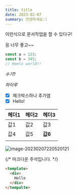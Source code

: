 ```yaml
---
title: title
date: 2023-02-07
summary: 안녕하세요:)
---
```






이런식으로 문서작업을 할 수 있다구!

응 너무 좋고~~

```typescript
const a = 123;
const b = 345;
// Heelo world!!
```

 $수기?$

$하이루$

- [x] 체크박스하나 추가염
- [x] Hello!

| 헤더1 | 헤더2 | 헤더3   |
| ----- | ----- | ------- |
| 값1   | 값2   | 값3     |
| 값4   | 값5   | **값6** |
|       |       |         |

![image-20230207220520121](../public/images/테스트23232/image-20230207220520121.png)



{/* 마크다운 주석입니다. */}

```html
<template>
  <div>
    Hello
  </div>
</tempalte>

```

